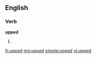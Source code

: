 ==English==

===Verb===
'''upped'''
# {{past of|up}}

[[fr:upped]]
[[mg:upped]]
[[simple:upped]]
[[vi:upped]]